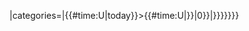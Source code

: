 <includeonly>{{pp-meta
|type=semi
|small={{{small|}}}
|demospace={{{demospace|}}}
|expiry={{{expiry|}}}
|dispute=no
|icon-text=这个页面被临时半保护以防止扰乱
|reason={{#if:{{{reason|}}}|{{{reason}}}|為防此頁遭到扰乱}}
|categories={{{categories|[[Category:被半保護的用戶頁|{{PAGENAME}}]]{{#ifexpr:{{#if:{{{expiry|}}}|{{#time:U|today}}>{{#time:U|{{{expiry}}}}}|0}}|[[Category:保護狀態與保護標誌不符的頁面|{{PAGENAME}}]]}}}}}}}</includeonly><noinclude>{{pp-semi-usertalk|categories=no|user=Example}}
{{Documentation}}
</noinclude>